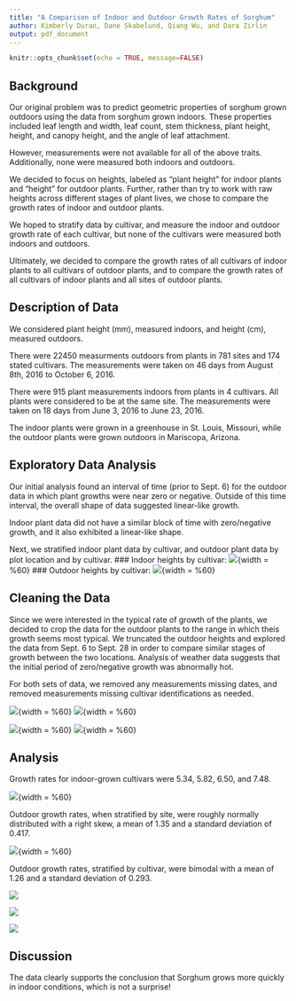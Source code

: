 ```yaml
---
title: "A Comparison of Indoor and Outdoor Growth Rates of Sorghum"
author: Kimberly Duran, Dane Skabelund, Qiang Wu, and Dara Zirlin
output: pdf_document
---
```


```r
knitr::opts_chunk$set(echo = TRUE, message=FALSE)
```


## Background
Our original problem was to predict geometric properties of sorghum grown outdoors using the data from sorghum grown indoors. These properties included leaf length and width, leaf count, stem thickness, plant height, height, and canopy height, and the angle of leaf attachment.  

However, measurements were not available for all of the above traits. Additionally, none were measured both indoors and outdoors.

We decided to focus on heights, labeled as "plant height" for indoor plants and "height" for outdoor plants. Further, rather than try to work with raw heights across different stages of plant lives, we chose to compare the growth rates of indoor and outdoor plants.

We hoped to stratify data by cultivar, and measure the indoor and outdoor growth rate of each cultivar, but none of the cultivars were measured both indoors and outdoors. 

Ultimately, we decided to compare the growth rates of all cultivars of indoor plants to all cultivars of outdoor plants, and to compare the growth rates of all cultivars of indoor plants and all sites of outdoor plants.


## Description of Data
We considered plant height (mm), measured indoors, and height (cm), measured outdoors.

There were 22450 measurments outdoors from plants in 781 sites and 174 stated cultivars. The measurements were taken on 46 days from August 8th, 2016 to October 6, 2016. 

There were 915 plant measurements indoors from plants in 4 cultivars. All plants were considered to be at the same site. The measurements were taken on 18 days from June 3, 2016 to June 23, 2016. 

The indoor plants were grown in a greenhouse in St. Louis, Missouri, while the outdoor plants were grown outdoors in Mariscopa, Arizona. 


## Exploratory Data Analysis
Our initial analysis found an interval of time (prior to Sept. 6) for the outdoor data in which plant growths were near zero or negative. Outside of this time interval, the overall shape of data suggested linear-like growth.

Indoor plant data did not have a similar block of time with zero/negative growth, and it also exhibited a linear-like shape.

Next, we stratified indoor plant data by cultivar, and outdoor plant data by plot location and by cultivar.
### Indoor heights by cultivar:
![](indoor_heights_by_cultivar.png){width = %60}
### Outdoor heights by cultivar:
![](outdoor_heights_by_cultivar.png){width = %60}

## Cleaning the Data
Since we were interested in the typical rate of growth of the plants, we decided to crop the data for the outdoor plants to the range in which theis growth seems most typical.
We truncated the outdoor heights and explored the data from Sept. 6 to Sept. 28 in order to compare similar stages of growth between the two locations. Analysis of weather data suggests that the initial period of zero/negative growth was abnormally hot.

For both sets of data, we removed any measurements missing dates, and removed measurements missing cultivar identifications as needed.

![](before_crop.png){width = %60}
![](cropped.png){width = %60}

![](../heightplot/ht_cultivar.png){width = %60}
![](../heightplot/ht_site.png){width = %60}

## Analysis

Growth rates for indoor-grown cultivars were 5.34, 5.82, 6.50, and 7.48.

![](../indoor_plots/lm_by_cultivar.png){width = %60}

Outdoor growth rates, when stratified by site, were roughly normally distributed with a right skew, a mean of 1.35 and a standard deviation of 0.417.

![](../heightplot/growth-rates-site.png){width = %60}

Outdoor growth rates, stratified by cultivar, were bimodal with a mean of 1.26 and a standard deviation of 0.293.

![](../heightplot/growth-rates-cultivar.png)

![](../heightplot/growth-rates-density-site.png)

![](../heightplot/growth-rates-density-cultivar.png)

## Discussion
The data clearly supports the conclusion that Sorghum grows more quickly in indoor conditions, which is not a surprise! 


